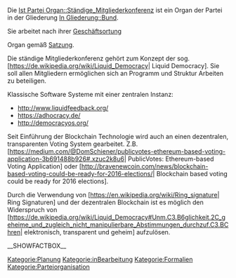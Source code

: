 Die [[Ist Partei Organ::Ständige_Mitgliederkonferenz]] ist ein Organ der Partei in der Gliederung [[In Gliederung::Bund]]. 

Sie arbeitet nach ihrer [[Hat Geschäftsordnung::Go_smv|Geschäftsortung]]

Organ gemäß [[Ist definiert in Satzung::Satzung#.C2.A7_20_ST.C3.84NDIGE_MITGLIEDERVERSAMMLUNG|Satzung]].

Die ständige Mitgliederkonferenz gehört zum Konzept der sog. [https://de.wikipedia.org/wiki/Liquid_Democracy| Liquid Democracy]. Sie soll allen Mitgliedern ermöglichen sich an Programm und Struktur Arbeiten zu beteiligen.

Klassische Software Systeme mit einer zentralen Instanz:
* http://www.liquidfeedback.org/
* https://adhocracy.de/
* http://democracyos.org/

Seit Einführung der Blockchain Technologie wird auch an einen dezentralen, transparenten Voting System gearbeitet.
Z.B. [https://medium.com/@DomSchiener/publicvotes-ethereum-based-voting-application-3b691488b926#.xzuc2k8u6| PublicVotes: Ethereum-based Voting Application] oder [http://bravenewcoin.com/news/blockchain-based-voting-could-be-ready-for-2016-elections/| Blockchain based voting could be ready for 2016 elections]. 

Durch die Verwendung von [https://en.wikipedia.org/wiki/Ring_signature| Ring Signaturen] und der dezentralen Blockchain ist es möglich den Widerspruch von [https://de.wikipedia.org/wiki/Liquid_Democracy#Unm.C3.B6glichkeit.2C_geheime_und_zugleich_nicht_manipulierbare_Abstimmungen_durchzuf.C3.BChren| elektronisch, transparent und geheim] aufzulösen.


__SHOWFACTBOX__




[[Kategorie:Planung]]
[[Kategorie:inBearbeitung]]
[[Kategorie:Formalien]]
[[Kategorie:Parteiorganisation]]